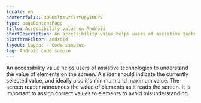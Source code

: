 ```yaml
---
locale: en
contentfulID: 3Q6Bmltm5zf2stDpyiUCPv
type: pageContentPage
title: Accessibility value on Android
shortDescription: An accessibility value helps users of assistive technologies to understand the value of elements on the screen.
platformFilter: Android
layout: Layout - Code samples
tag: Android code sample
---
```


An accessibility value helps users of assistive technologies to understand the value of elements on the screen. A slider should indicate the currently selected value, and ideally also it's minimum and maximum value. The screen reader announces the value of elements as it reads the screen. It is important to assign correct values to elements to avoid misunderstanding.

<CodeSample id="accessibility-value" locale="en" platform="android" />
